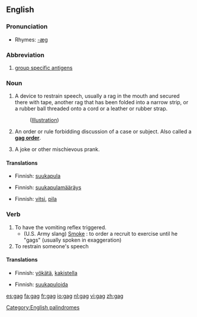 ==English==
[[Category:English palindromes]]

===Pronunciation===
*Rhymes: [[Rhymes:English:-æɡ|-æɡ]]

===Abbreviation===

# [[group specific antigens]]

===Noun===
# A device to restrain speech, usually a rag in the mouth and secured there with tape, another rag that has been folded into a narrow strip, or a rubber ball threaded onto a cord or a leather or rubber strap.
#:([[media:sp-t04.jpg|Illustration]])
# {{law}} An order or rule forbidding discussion of a case or subject.  Also called a '''[[gag order]]'''.
# A joke or other mischievous prank.

====Translations====
{{trans-top|A device to restrain speech}}
*Finnish: [[suukapula]]
{{trans-mid}}
{{trans-bottom}}

{{trans-top|An order or rule forbidding discussion of a case or subject}}
*Finnish: [[suukapulamääräys]]
{{trans-mid}}
{{trans-bottom}}

{{trans-top|A joke or other mischievous prank}}
*Finnish: [[vitsi]], [[pila]]
{{trans-mid}}
{{trans-bottom}}

===Verb===
# To have the vomiting reflex triggered.
#* (U.S. Army slang) [[Smoke#Transitive_verb|Smoke]] : to order a recruit to exercise until he "gags" (usually spoken in exaggeration)
# To restrain someone's speech

====Translations====
{{trans-top|To have the vomiting reflex triggered}}
*Finnish: [[yökätä]], [[kakistella]]
{{trans-mid}}
{{trans-bottom}}

{{trans-top|To restrain someone's speech}}
*Finnish: [[suukapuloida]]
{{trans-mid}}
{{trans-bottom}}

[[es:gag]]
[[fa:gag]]
[[fr:gag]]
[[io:gag]]
[[nl:gag]]
[[vi:gag]]
[[zh:gag]]